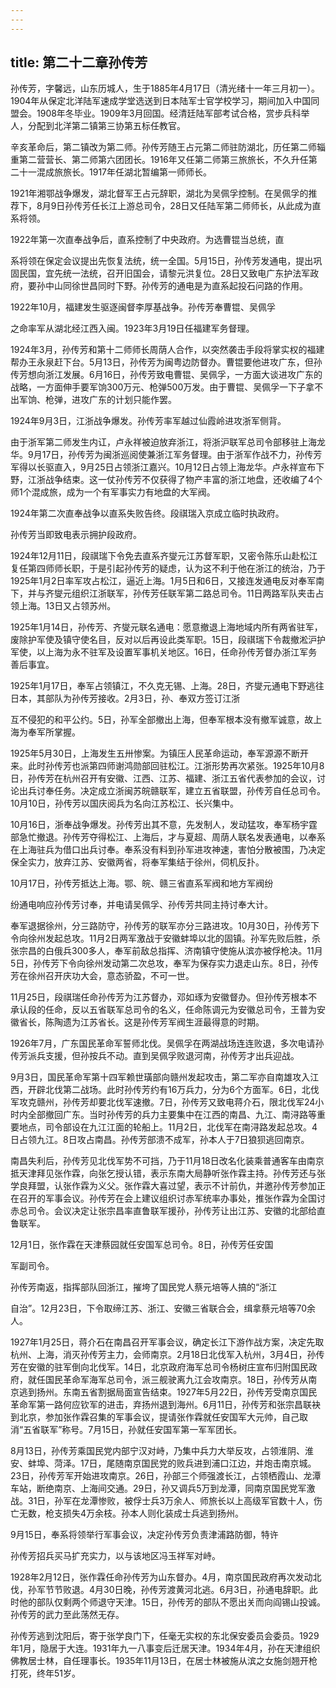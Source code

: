 ```yaml
---
---
---
```

title: 第二十二章孙传芳
---



孙传芳，字馨远，山东历城人，生于1885年4月17日（清光绪十一年三月初一）。1904年从保定北洋陆军速成学堂选送到日本陆军士官学校学习，期间加入中国同盟会。1908年冬毕业。1909年3月回国。经清廷陆军部考试合格，赏步兵科举人，分配到北洋第二镇第三协第五标任教官。

辛亥革命后，第二镇改为第二师。孙传芳随王占元第二师驻防湖北，历任第二师辎重第二营营长、第二师第六团团长。1916年又任第二师第三旅旅长，不久升任第二十一混成旅旅长。1917年任湖北暂编第一师师长。

1921年湘鄂战争爆发，湖北督军王占元辞职，湖北为吴佩孚控制。在吴佩孚的推荐下，8月9日孙传芳任长江上游总司令，28日又任陆军第二师师长，从此成为直系将领。

1922年第一次直奉战争后，直系控制了中央政府。为选曹锟当总统，直

系将领在保定会议提出先恢复法统，统一全国。5月15日，孙传芳发通电，提出巩固民国，宜先统一法统，召开旧国会，请黎元洪复位。28日又致电广东护法军政府，要孙中山同徐世昌同时下野。孙传芳的通电是为直系起投石问路的作用。

1922年10月，福建发生驱逐闽督李厚基战争。孙传芳奉曹锟、吴佩孚

之命率军从湖北经江西入闽。1923年3月19日任福建军务督理。

1924年3月，孙传芳和第十二师师长周荫人合作，以突然袭击手段将掌实权的福建帮办王永泉赶下台。5月13日，孙传芳为闽粤边防督办。曹锟要他进攻广东，但孙传芳想向浙江发展。6月16日，孙传芳致电曹锟、吴佩孚，一方面大谈进攻广东的战略，一方面伸手要军饷300万元、枪弹500万发。由于曹锟、吴佩孚一下子拿不出军饷、枪弹，进攻广东的计划只能作罢。

1924年9月3日，江浙战争爆发。孙传芳率军越过仙霞岭进攻浙军侧背。

由于浙军第二师发生内讧，卢永祥被迫放弃浙江，将浙沪联军总司令部移驻上海龙华。9月17日，孙传芳为闽浙巡阅使兼浙江军务督理。由于浙军作战不力，孙传芳军得以长驱直入，9月25日占领浙江嘉兴。10月12日占领上海龙华。卢永祥宣布下野，江浙战争结束。这一仗孙传芳不仅获得了物产丰富的浙江地盘，还收编了4个师1个混成旅，成为一个有军事实力有地盘的大军阀。

1924年第二次直奉战争以直系失败告终。段祺瑞入京成立临时执政府。

孙传芳当即致电表示拥护段政府。

1924年12月11日，段祺瑞下令免去直系齐燮元江苏督军职，又密令陈乐山赴松江复任第四师师长职，于是引起孙传芳的疑虑，认为这不利于他在浙江的统治，乃于1925年1月2日率军攻占松江，逼近上海。1月5日和6日，又接连发通电反对奉军南下，并与齐燮元组织江浙联军，孙传芳任联军第二路总司令。11日两路军队夹击占领上海。13日又占领苏州。

1925年1月14日，孙传芳、齐燮元联名通电：愿意撤退上海地域内所有两省驻军，废除护军使及镇守使名目，反对以后再设此类军职。15日，段祺瑞下令裁撤淞沪护军使，以上海为永不驻军及设置军事机关地区。16日，任命孙传芳督办浙江军务善后事宜。

1925年1月17日，奉军占领镇江，不久克无锡、上海。28日，齐燮元通电下野逃往日本，其部队为孙传芳接收。2月3日，孙、奉双方签订江浙

互不侵犯的和平公约。5日，孙军全部撤出上海，但奉军根本没有撤军诚意，故上海为奉军所掌握。

1925年5月30日，上海发生五卅惨案。为镇压人民革命运动，奉军源源不断开来。此时孙传芳也派第四师谢鸿勋部回驻松江。江浙形势再次紧张。1925年10月8日，孙传芳在杭州召开有安徽、江西、江苏、福建、浙江五省代表参加的会议，讨论出兵讨奉任务。决定成立浙闽苏皖赣联军，建立五省联盟，孙传芳自任总司令。10月10日，孙传芳以国庆阅兵为名向江苏松江、长兴集中。

10月16日，浙奉战争爆发。孙传芳出其不意，先发制人，发动猛攻，奉军杨宇霆部急忙撤退。孙传芳夺得松江、上海后，才与夏超、周荫人联名发表通电，以奉系在上海驻兵为借口出兵讨奉。奉系没有料到孙军进攻神速，害怕分散被围，乃决定保全实力，放弃江苏、安徽两省，将奉军集结于徐州，伺机反扑。

10月17日，孙传芳抵达上海。鄂、皖、赣三省直系军阀和地方军阀纷

纷通电响应孙传芳讨奉，并电请吴佩孚、孙传芳共同主持讨奉大计。

奉军退据徐州，分三路防守，孙传芳的联军亦分三路进攻。10月30日，孙传芳下令向徐州发起总攻。11月2日两军激战于安徽蚌埠以北的固镇。孙军先败后胜，杀张宗昌的白俄兵300多人，奉军前敌总指挥、济南镇守使施从滨亦被俘枪决。11月5日，孙传芳下令向徐州发动第二次总攻，奉军为保存实力退走山东。8日，孙传芳在徐州召开庆功大会，意态骄盈，不可一世。

11月25日，段祺瑞任命孙传芳为江苏督办，邓如琢为安徽督办。但孙传芳根本不承认段的任命，反以五省联军总司令的名义，任命陈调元为安徽总司令，王普为安徽省长，陈陶遗为江苏省长。这是孙传芳军阀生涯最得意的时期。

1926年7月，广东国民革命军誓师北伐。吴佩孚在两湖战场连连败退，多次电请孙传芳派兵支援，但孙按兵不动。直到吴佩孚败退河南，孙传芳才出兵迎战。

9月3日，国民革命军第十四军赖世璜部向赣州发起攻击，第二军亦自南雄攻入江西，开辟北伐第二战场。此时孙传芳约有16万兵力，分为6个方面军。6日，北伐军攻克赣州，孙传芳却要北伐军速撤。7日，孙传芳又致电蒋介石，限北伐军24小时内全部撤回广东。当时孙传芳的兵力主要集中在江西的南昌、九江、南浔路等重要地点，司令部设在九江江面的轮船上。11月2日，北伐军在南浔路发起总攻。4日占领九江。8日攻占南昌。孙传芳部溃不成军，孙本人于7日狼狈逃回南京。

南昌失利后，孙传芳见北伐军势不可挡，乃于11月18日改名化装乘普通客车由南京抵天津拜见张作霖，向张乞授认错，表示东南大局静听张作霖主持。孙传芳还与张学良拜盟，认张作霖为义父。张作霖大喜过望，表示不计前仇，并邀孙传芳参加正在召开的军事会议。孙传芳在会上建议组织讨赤军统率办事处，推张作霖为全国讨赤总司令。会议决定让张宗昌率直鲁联军援孙，孙传芳让出江苏、安徽的北部给直鲁联军。

12月1日，张作霖在天津蔡园就任安国军总司令。8日，孙传芳任安国

军副司令。

孙传芳南返，指挥部队回浙江，摧垮了国民党人蔡元培等人搞的“浙江

自治”。12月23日，下令取缔江苏、浙江、安徽三省联合会，缉拿蔡元培等70余人。

1927年1月25日，蒋介石在南昌召开军事会议，确定长江下游作战方案，决定先取杭州、上海，消灭孙传芳主力，会师南京。2月18日北伐军入杭州，3月4日，孙传芳在安徽的驻军倒向北伐军。14日，北京政府海军总司令杨树庄宣布归附国民政府，就任国民革命军海军总司令，派三舰驶离九江会攻南京。18日，孙传芳从南京逃到扬州。东南五省割据局面宣告结束。1927年5月22日，孙传芳受南京国民革命军第一路何应钦军的进击，弃扬州退到海州。6月11日，孙传芳和张宗昌联袂到北京，参加张作霖召集的军事会议，提请张作霖就任安国军大元帅，自己取消“五省联军”称号。7月15日，孙就任安国军第一军军团长。

8月13日，孙传芳乘国民党内部宁汉对峙，乃集中兵力大举反攻，占领淮阴、淮安、蚌埠、菏泽。17日，尾随南京国民党的败兵进到浦口江边，并炮击南京城。23日，孙传芳军开始进攻南京。26日，孙部三个师强渡长江，占领栖霞山、龙潭车站，断绝南京、上海间交通。29日，孙又调兵5万到龙潭，同南京国民党军激战。31日，孙军在龙潭惨败，被俘士兵3万余人、师旅长以上高级军官数十人，伤亡无数，枪支损失4万余枝。孙本人则化装成士兵逃到扬州。

9月15日，奉系将领举行军事会议，决定孙传芳负责津浦路防御，特许

孙传芳招兵买马扩充实力，以与该地区冯玉祥军对峙。

1928年2月12日，张作霖任命孙传芳为山东督办。4月，南京国民政府再次发动北伐，孙军节节败退。4月30日晚，孙传芳渡黄河北逃。6月3日，孙通电辞职。此时他的部队仅剩两个师退守天津。15日，孙传芳的部队不愿出关而向阎锡山投诚。孙传芳的武力至此荡然无存。

孙传芳逃到沈阳后，寄于张学良门下，任毫无实权的东北保安委员会委员。1929年1月，隐居于大连。1931年九一八事变后迁居天津。1934年4月，孙在天津组织佛教居士林，自任理事长。1935年11月13日，在居士林被施从滨之女施剑翘开枪打死，终年51岁。